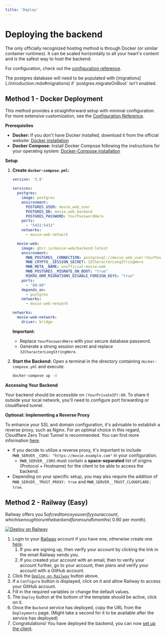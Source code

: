 ```yaml
---
title: 'Deploy'
---
```


# Deploying the backend

The only officially recognized hosting method is through Docker (or similar container runtimes). It can be scaled horizontally to all your heart's content and is the safest way to host the backend.

For configuration, check out the [configuration reference](./configuration.mdx).

<Note>
The postgres database will need to be populated with [migrations](./introduction.mdx#migrations) if `postgres.migrateOnBoot` isn't enabled.
</Note>

## Method 1 - Docker Deployment

This method provides a straightforward setup with minimal configuration. For more extensive customization, see the [Configuration Reference](./configuration.mdx).

**Prerequisites**

* **Docker:** If you don't have Docker installed, download it from the official website: [Docker installation](https://www.docker.com/get-started)
* **Docker Compose:** Install Docker Compose following the instructions for your operating system: [Docker-Compose installation](https://docs.docker.com/compose/install/)

**Setup**
1.  **Create `docker-compose.yml`:**

    ```yaml
    version: '3.8'

    services:
      postgres:
        image: postgres
        environment:
          POSTGRES_USER: movie_web_user 
          POSTGRES_DB: movie_web_backend 
          POSTGRES_PASSWORD: YourPasswordHere 
        ports:
          - "5432:5432" 
        networks:
          - movie-web-network

      movie-web:
        image: ghcr.io/movie-web/backend:latest
        environment:
          MWB_POSTGRES__CONNECTION: postgresql://movie_web_user:YourPasswordHere@postgres:5432/movie_web_backend
          MWB_CRYPTO__SESSION_SECRET: 32CharacterLongStringHere 
          MWB_META__NAME: unofficial-movie-web 
          MWB_POSTGRES__MIGRATE_ON_BOOT: "true"
          MIKRO_ORM_MIGRATIONS_DISABLE_FOREIGN_KEYS: "true" 
        ports:
          - "80:80"
        depends_on:
          - postgres
        networks:
          - movie-web-network

    networks:
      movie-web-network: 
        driver: bridge
    ```

    **Important:** 
     * Replace `YourPasswordHere` with your secure database password.
     * Generate a strong session secret and replace `32CharacterLongStringHere`.
2.  **Start the Backend:**  Open a terminal in the directory containing `docker-compose.yml` and execute:

    ```bash
    docker-compose up -d 
    ```

**Accessing Your Backend**

Your backend should be accessible on `(YourPrivateIP):80`. To share it outside your local network, you'll need to configure port forwarding or cloudflared tunnel. 

**Optional: Implementing a Reverse Proxy**

To enhance your SSL and domain configuration, it's advisable to establish a reverse proxy, such as Nginx. For an optimal choice in this regard, Cloudflare Zero Trust Tunnel is recommended. You can find more information [here](https://developers.cloudflare.com/cloudflare-one/connections/connect-networks/get-started/create-remote-tunnel/).

- If you decide to utilize a reverse proxy, it's important to include `MWB_SERVER__CORS: "https://movie.example.com"` in your configuration.
  - `MWB_SERVER__CORS` must contain a **space-separated** list of origins (Protocol + Hostname) for the client to be able to access the backend.
- Depending on your specific setup, you may also require the addition of `MWB_SERVER__TRUST_PROXY: true` and `MWB_SERVER__TRUST_CLOUDFLARE: true`.

## Method 2 - Railway (Easy)

Railway offers you $5 of credit once you verify your account, which is enough to run the backend for around 5 months (~$0.90 per month).

[![Deploy on Railway](https://railway.app/button.svg)](https://railway.app/template/TS4mw5)

1. Login to your [Railway](https://railway.app) account if you have one, otherwise create one [here](https://railway.app/login).
   1. If you are signing up, then verify your account by clicking the link in the email Railway sends you.
   1. If you created your account with an email, then to verify your account further, go to your account, then plans and verify your account with a GitHub account.
1. Click the [`Deploy on Railway`](https://railway.app/template/TS4mw5) button above.
1. If a `Configure` button is displayed, click on it and allow Railway to access your GitHub account. 
1. Fill in the required variables or change the default values.
1. The `Deploy` button at the bottom of the template should be active, click on it.
1. Once the `Backend` service has deployed, copy the URL from the `Deployments` page. (Might take a second for it to be available after the service has deployed)
1. Congratulations! You have deployed the backend, you can now [set up the client](../self-hosting/use-backend.mdx).

